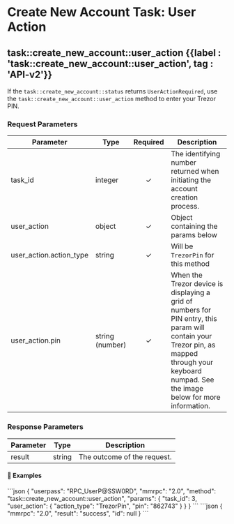 

# Create New Account Task: User Action

## task::create\_new\_account::user\_action   {{label : 'task::create_new_account::user_action', tag : 'API-v2'}}

If the `task::create_new_account::status` returns `UserActionRequired`, use the `task::create_new_account::user_action` method to enter your Trezor PIN.

### Request Parameters

| Parameter                 | Type            | Required | Description                                                                                                                                                                                      |
| ------------------------- | --------------- | :------: | ------------------------------------------------------------------------------------------------------------------------------------------------------------------------------------------------ |
| task\_id                  | integer         |     ✓    | The identifying number returned when initiating the account creation process.                                                                                                                    |
| user\_action              | object          |     ✓    | Object containing the params below                                                                                                                                                               |
| user\_action.action\_type | string          |     ✓    | Will be `TrezorPin` for this method                                                                                                                                                              |
| user\_action.pin          | string (number) |     ✓    | When the Trezor device is displaying a grid of numbers for PIN entry, this param will contain your Trezor pin, as mapped through your keyboard numpad. See the image below for more information. |

<OptimizedImage src={trezorpin} classNaming="w-full" alt="Trezor Pin" />

### Response Parameters

| Parameter | Type   | Description                 |
| --------- | ------ | --------------------------- |
| result    | string | The outcome of the request. |

#### 📌 Examples

<CodeGroup title="task::create_new_account::user_action" tag="POST" label="task::create_new_account::user_action" mm2MethodDecorate="true">
  ```json
  {
    "userpass": "RPC_UserP@SSW0RD",
    "mmrpc": "2.0",
    "method": "task::create_new_account::user_action",
    "params": {
      "task_id": 3,
      "user_action": {
        "action_type": "TrezorPin",
        "pin": "862743"
      }
    }
  }
  ```
</CodeGroup>

<CollapsibleSection expandedText="Hide Response" collapsedText="Show Response">
  ```json
  {
    "mmrpc": "2.0",
    "result": "success",
    "id": null
  }
  ```
</CollapsibleSection>
